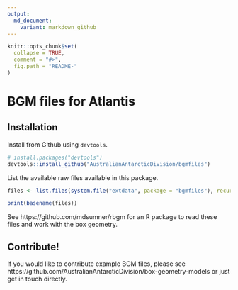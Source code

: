 ```yaml
---
output:
  md_document:
    variant: markdown_github
---
```


<!-- README.md is generated from README.Rmd. Please edit that file -->

```r
knitr::opts_chunk$set(
  collapse = TRUE,
  comment = "#>",
  fig.path = "README-"
)
```

# BGM files for Atlantis

## Installation

Install from Github using `devtools`. 

```r
# install.packages("devtools")
devtools::install_github("AustralianAntarcticDivision/bgmfiles")
```


List the available raw files available in this package. 

```r
files <- list.files(system.file("extdata", package = "bgmfiles"), recursive = TRUE, full.names = TRUE)

print(basename(files))

```

See https://github.com/mdsumner/rbgm for an R package to read these files and work with the box geometry. 

## Contribute!

If you would like to contribute example BGM files, please see https://github.com/AustralianAntarcticDivision/box-geometry-models or just get in touch directly. 



